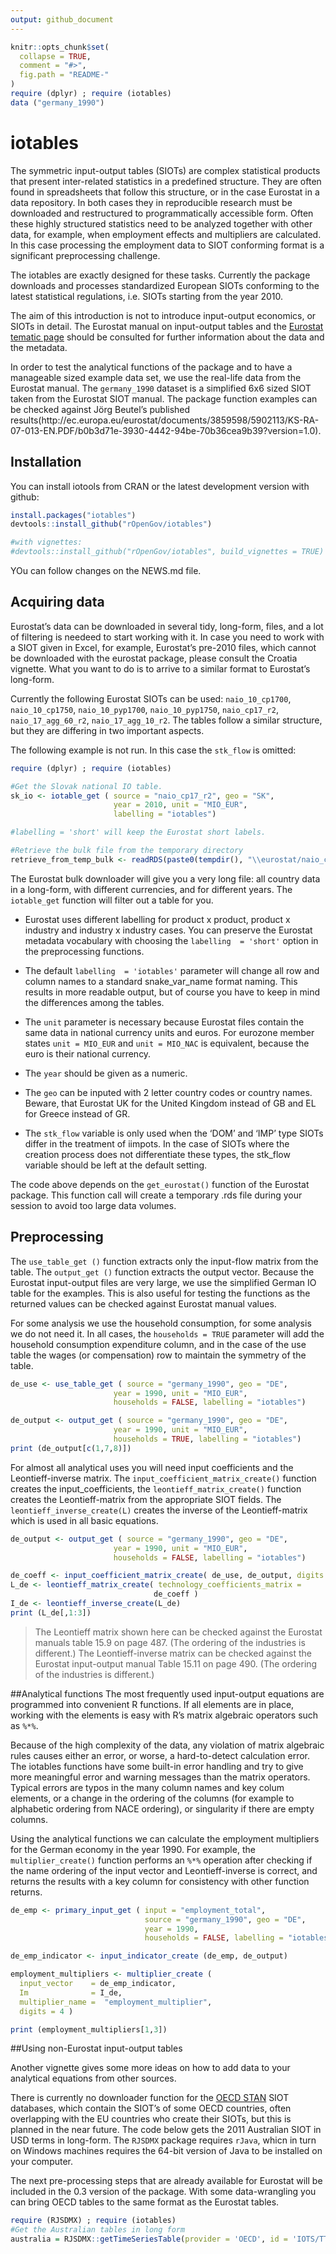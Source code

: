 ```yaml
---
output: github_document
---
```


<!-- README.md is generated from README.Rmd. Please edit that file -->

```r
knitr::opts_chunk$set(
  collapse = TRUE,
  comment = "#>",
  fig.path = "README-"
)
require (dplyr) ; require (iotables)
data ("germany_1990")
```

# iotables

The symmetric input-output tables (SIOTs) are complex statistical products that present inter-related statistics in a predefined structure.  They are often found in spreadsheets that follow this structure, or in the case Eurostat in a data repository.  In both cases they in reproducible research must be downloaded and restructured to programmatically accessible form.  Often these highly structured statistics need to be analyzed together with other data, for example, when employment effects and multipliers are calculated. In this case processing the employment data to SIOT conforming format is a significant preprocessing challenge.

The iotables are exactly designed for these tasks.  Currently the package downloads and processes standardized European SIOTs conforming to the latest statistical regulations, i.e. SIOTs starting from the year 2010.  

The aim of this introduction is not to introduce input-output economics, or SIOTs in detail.  The Eurostat manual on input-output tables and the [Eurostat tematic page](http://ec.europa.eu/eurostat/web/esa-supply-use-input-tables/methodology/symmetric-input-output-tables) should be consulted for further information about the data and the metadata. 

In order to test the analytical functions of the package and to have a manageable sized example data set, we use the real-life data from the Eurostat manual.  The `germany_1990` dataset is a simplified 6x6 sized SIOT taken from the Eurostat SIOT manual.  The package function examples can be checked against Jörg Beutel's published results(http://ec.europa.eu/eurostat/documents/3859598/5902113/KS-RA-07-013-EN.PDF/b0b3d71e-3930-4442-94be-70b36cea9b39?version=1.0). 

## Installation

You can install iotools from CRAN or the latest development version with github:

```r
install.packages("iotables")
devtools::install_github("rOpenGov/iotables")

#with vignettes:
#devtools::install_github("rOpenGov/iotables", build_vignettes = TRUE)
```

YOu can follow changes on the NEWS.md file. 

## Acquiring data

Eurostat's data can be downloaded in several tidy, long-form, files, and a lot of filtering is needeed to start working with it. In case you need to work with a SIOT given in Excel, for example, Eurostat's pre-2010 files, which cannot be downloaded with the eurostat package, please consult the Croatia vignette. What you want to do is to arrive to a similar format to Eurostat's long-form. 

Currently the following Eurostat SIOTs can be used: `naio_10_cp1700`, `naio_10_cp1750`, `naio_10_pyp1700`, `naio_10_pyp1750`, `naio_cp17_r2`, `naio_17_agg_60_r2`, `naio_17_agg_10_r2`. The tables follow a similar structure, but they are differing in two important aspects.  

The following example is not run. In this case the `stk_flow` is omitted:

```r
require (dplyr) ; require (iotables)

#Get the Slovak national IO table.
sk_io <- iotable_get ( source = "naio_cp17_r2", geo = "SK",
                       year = 2010, unit = "MIO_EUR", 
                       labelling = "iotables")

#labelling = 'short' will keep the Eurostat short labels.

#Retrieve the bulk file from the temporary directory
retrieve_from_temp_bulk <- readRDS(paste0(tempdir(), "\\eurostat/naio_cp17_r2_date_code_TF.rds" ))

```

The Eurostat bulk downloader will give you a very long file: all country data in a long-form, with different currencies, and for different years. The `iotable_get` function will filter out a table for you.

* Eurostat uses different labelling for product x product, product x industry and industry x industry cases.  You can preserve the Eurostat metadata vocabulary with choosing the `labelling  = 'short'` option in the preprocessing functions.   

* The default `labelling  = 'iotables'` parameter will change all row and column names to a standard snake_var_name format naming. This results in more readable output, but of course you have to keep in mind the differences among the tables. 

* The `unit` parameter is necessary because Eurostat files contain the same data in national currency units and euros. For eurozone member states `unit = MIO_EUR` and `unit = MIO_NAC` is equivalent, because the euro is their national currency.

* The `year` should be given as a numeric. 

* The `geo` can be inputed with 2 letter country codes or country names. Beware, that Eurostat UK for the United Kingdom instead of GB and EL for Greece instead of GR. 

* The `stk_flow` variable is only used when the 'DOM' and 'IMP' type SIOTs differ in the treatment of iimpots. In the case of SIOTs where the creation process does not differentiate these types, the stk_flow variable should be left at the default setting.

The code above depends on the `get_eurostat()` function of the Eurostat package. This function call will create a temporary .rds file during your session to avoid too large data volumes.  

## Preprocessing
The ` use_table_get ()` function extracts only the input-flow matrix from the table. The ` output_get ()` function extracts the output vector. Because the Eurostat input-output files are very large, we use the simplified German IO table for the examples.  This is also useful for testing the functions as the returned values can be checked against Eurostat manual values.

For some analysis we use the household consumption, for some analysis we do not need it. In all cases, the `households = TRUE` parameter will add the household consumption expenditure column, and in the case of the use table the wages (or compensation) row to maintain the symmetry of the table.

```r
de_use <- use_table_get ( source = "germany_1990", geo = "DE",
                       year = 1990, unit = "MIO_EUR", 
                       households = FALSE, labelling = "iotables")

de_output <- output_get ( source = "germany_1990", geo = "DE",
                       year = 1990, unit = "MIO_EUR",
                       households = TRUE, labelling = "iotables")
print (de_output[c(1,7,8)])
```

For almost all analytical uses you will need input coefficients and the Leontieff-inverse matrix. The `input_coefficient_matrix_create()` function creates the input_coefficients, the `leontieff_matrix_create()` function creates the Leontieff-matrix from the appropriate SIOT fields.  The `leontieff_inverse_create(L)` creates the inverse of the Leontieff-matrix which is used in all basic equations.  

```r
de_output <- output_get ( source = "germany_1990", geo = "DE",
                       year = 1990, unit = "MIO_EUR",
                       households = FALSE, labelling = "iotables")

de_coeff <- input_coefficient_matrix_create( de_use, de_output, digits = 4)
L_de <- leontieff_matrix_create( technology_coefficients_matrix =
                                de_coeff )
I_de <- leontieff_inverse_create(L_de)
print (L_de[,1:3])
```

> The Leontieff matrix shown here can be checked against the Eurostat manuals table 15.9 on page 487. (The ordering of the industries is different.) 
> The Leontieff-inverse matrix can be checked against the Eurostat input-output manual Table 15.11 on page 490. (The ordering of the industries is different.)

##Analytical functions
The most frequently used input-output equations are programmed into convenient R functions.   If all elements are in place, working with the elements is easy with R's matrix algebraic operators such as `%*%`. 

Because of the high complexity of the data, any violation of matrix algebraic rules causes either an error, or worse, a hard-to-detect calculation error.  The iotables functions have some built-in error handling and try to give more meaningful error and warning messages than the matrix operators. Typical errors are typos in the many column names and key colum elements, or a change in the ordering of the columns (for example to alphabetic ordering from NACE ordering), or singularity if there are empty columns. 

Using the analytical functions we can calculate the employment multipliers for the German economy in the year 1990. For example, the `multiplier_create()` function performs an `%*%` operation after checking if the name ordering of the input vector and Leontieff-inverse is correct, and returns the results with a key column for consistency with other function returns.

```r
de_emp <- primary_input_get ( input = "employment_total",
                              source = "germany_1990", geo = "DE",
                              year = 1990,  
                              households = FALSE, labelling = "iotables")

de_emp_indicator <- input_indicator_create (de_emp, de_output)

employment_multipliers <- multiplier_create ( 
  input_vector    = de_emp_indicator,
  Im              = I_de,
  multiplier_name =  "employment_multiplier", 
  digits = 4 )

print (employment_multipliers[1,3])
```

##Using non-Eurostat input-output tables

Another vignette gives some more ideas on how to add data to your analytical equations from other sources. 

There is currently no downloader function for the [OECD STAN](https://stats.oecd.org/Index.aspx?DataSetCode=STAN_IO_TOT_DOM_IMP) SIOT databases, which contain the SIOT's of some OECD countries, often overlapping with the EU countries who create their SIOTs, but this is planned in the near future.  The code below gets the 2011 Australian SIOT in USD terms in long-form. The `RJSDMX` package requires `rJava`, whicn in turn on Windows machines requires the 64-bit version of Java to be installed on your computer.

The next pre-processing steps that are already available for Eurostat will be included in the 0.3 version of the package. With some data-wrangling you can bring OECD tables to the same format as the Eurostat tables. 

```r
require (RJSDMX) ; require (iotables)
#Get the Australian tables in long form
australia = RJSDMX::getTimeSeriesTable(provider = 'OECD', id = 'IOTS/TTL.AUS..', start = '2011', end='2011')
```
